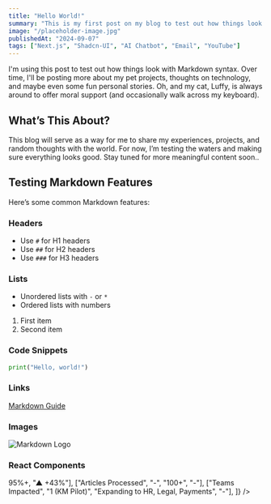 ```yaml
---
title: "Hello World!"
summary: "This is my first post on my blog to test out how things look in markdown."
image: "/placeholder-image.jpg"
publishedAt: "2024-09-07"
tags: ["Next.js", "Shadcn-UI", "AI Chatbot", "Email", "YouTube"]
---
```


I'm using this post to test out how things look with Markdown syntax. Over time, I'll be posting more about my pet projects, thoughts on technology, and maybe even some fun personal stories. Oh, and my cat, Luffy, is always around to offer moral support (and occasionally walk across my keyboard).

## What’s This About?

This blog will serve as a way for me to share my experiences, projects, and random thoughts with the world. For now, I’m testing the waters and making sure everything looks good. Stay tuned for more meaningful content soon..

## Testing Markdown Features

Here’s some common Markdown features:

### Headers

- Use `#` for H1 headers
- Use `##` for H2 headers
- Use `###` for H3 headers

### Lists

- Unordered lists with `-` or `*`
- Ordered lists with numbers

1. First item
2. Second item

### Code Snippets

```python
print("Hello, world!")
```

### Links

[Markdown Guide](https://www.markdownguide.org)

### Images

![Markdown Logo](/markdown.png)

### React Components

<Counter />
<ImpactTable
  headers={["Metrics", "Before", "After", "Change"]}
  rows={[
    ["Average AI-Friendliness Score", "52%", <strong>95%+</strong>, "▲ +43%"],
    ["Articles Processed", "-", "100+", "-"],
    ["Teams Impacted", "1 (KM Pilot)", "Expanding to HR, Legal, Payments", "-"],
  ]}
/>